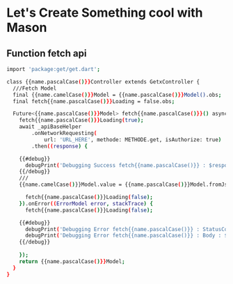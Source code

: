 # Let's Create Something cool with Mason

## Function fetch api

```sh
import 'package:get/get.dart';

class {{name.pascalCase()}}Controller extends GetxController {
  ///Fetch Model
  final {{name.camelCase()}}Model = {{name.pascalCase()}}Model().obs;
  final fetch{{name.pascalCase()}}Loading = false.obs;

  Future<{{name.pascalCase()}}Model> fetch{{name.pascalCase()}}() async {
    fetch{{name.pascalCase()}}Loading(true);
    await _apiBaseHelper
        .onNetworkRequesting(
            url: 'URL_HERE', methode: METHODE.get, isAuthorize: true)
        .then((response) {

    {{#debug}}
      debugPrint('Debugging Success fetch{{name.pascalCase()}} : $response');
    {{/debug}}
    ///
    {{name.camelCase()}}Model.value = {{name.pascalCase()}}Model.fromJson(response['DESTINATION_KEY']);

      fetch{{name.pascalCase()}}Loading(false);
    }).onError((ErrorModel error, stackTrace) {
      fetch{{name.pascalCase()}}Loading(false);

    {{#debug}}
      debugPrint('Debugging Error fetch{{name.pascalCase()}} : StatusCode(${error.statusCode})');
      debugPrint('Debugging Error fetch{{name.pascalCase()}} : Body : ${error.bodyString}');
    {{/debug}}
     
    });
    return {{name.pascalCase()}}Model;
  }
}
```